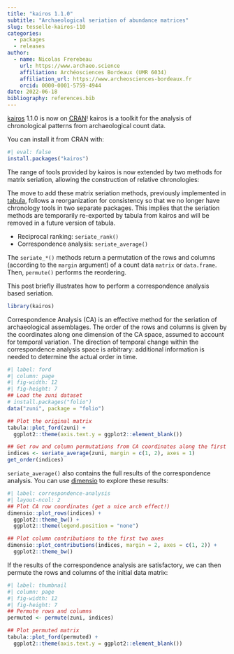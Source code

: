 ```yaml
---
title: "kairos 1.1.0"
subtitle: "Archaeological seriation of abundance matrices"
slug: tesselle-kairos-110
categories:
  - packages
  - releases
author:
  - name: Nicolas Frerebeau
    url: https://www.archaeo.science
    affiliation: Archéosciences Bordeaux (UMR 6034)
    affiliation_url: https://www.archeosciences-bordeaux.fr
    orcid: 0000-0001-5759-4944
date: 2022-06-18
bibliography: references.bib
---
```


[kairos](https://packages.tesselle.org/kairos/) 1.1.0 is now on [<abbr title="Comprehensive R Archive Network">CRAN</abbr>](https://cran.r-project.org/)! kairos is a toolkit for the analysis of chronological patterns from archaeological count data.

You can install it from CRAN with:

```r
#| eval: false
install.packages("kairos")
```

The range of tools provided by kairos is now extended by two methods for matrix seriation, allowing the construction of relative chronologies:

:::{.column-margin}
The move to add these matrix seriation methods, previously implemented in [tabula](https://packages.tesselle.org/tabula/), follows a reorganization for consistency so that we no longer have chronology tools in two separate packages. This implies that the seriation methods are temporarily re-exported by tabula from kairos and will be removed in a future version of tabula.
:::

* Reciprocal ranking: `seriate_rank()`
* Correspondence analysis: `seriate_average()`

The `seriate_*()` methods return a permutation of the rows and columns (according to the `margin` argument) of a count data `matrix` or `data.frame`. Then, `permute()` performs the reordering.

This post briefly illustrates how to perform a correspondence analysis based seriation.

```r
library(kairos)
```

Correspondence Analysis (CA) is an effective method for the seriation of archaeological assemblages. The order of the rows and columns is given by the coordinates along one dimension of the CA space, assumed to account for temporal variation. The direction of temporal change within the correspondence analysis space is arbitrary: additional information is needed to determine the actual order in time.

```r
#| label: ford
#| column: page
#| fig-width: 12
#| fig-height: 7
## Load the zuni dataset
# install.packages("folio")
data("zuni", package = "folio")

## Plot the original matrix
tabula::plot_ford(zuni) +
  ggplot2::theme(axis.text.y = ggplot2::element_blank())
```

```r
## Get row and column permutations from CA coordinates along the first axis
indices <- seriate_average(zuni, margin = c(1, 2), axes = 1)
get_order(indices)
```

`seriate_average()` also contains the full results of the correspondence analysis. You can use [dimensio](https://packages.tesselle.org/dimensio/) to explore these results:

```r
#| label: correspondence-analysis
#| layout-ncol: 2
## Plot CA row coordinates (get a nice arch effect!)
dimensio::plot_rows(indices) +
  ggplot2::theme_bw() +
  ggplot2::theme(legend.position = "none")

## Plot column contributions to the first two axes
dimensio::plot_contributions(indices, margin = 2, axes = c(1, 2)) +
  ggplot2::theme_bw()
```

If the results of the correspondence analysis are satisfactory, we can then permute the rows and columns of the initial data matrix:

```r
#| label: thumbnail
#| column: page
#| fig-width: 12
#| fig-height: 7
## Permute rows and columns
permuted <- permute(zuni, indices)

## Plot permuted matrix
tabula::plot_ford(permuted) +
  ggplot2::theme(axis.text.y = ggplot2::element_blank())
```
